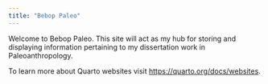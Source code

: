 ```yaml
---
title: "Bebop Paleo"
---
```


Welcome to Bebop Paleo. This site will act as my hub for storing and displaying information pertaining to my dissertation work in Paleoanthropology.

To learn more about Quarto websites visit <https://quarto.org/docs/websites>.
